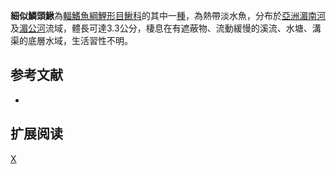 {{Speciesbox 
| taxon = Lepidocephalichthys kranos
| status = NE
| status_system = IUCN3.1
| authority =  [[Havird|Havird]] & [[Page|Page]], 2010
| synonyms = 
}}
'''細似鱗頭鰍'''為[[輻鰭魚綱|輻鰭魚綱]][[鯉形目|鯉形目]][[鰍科|鰍科]]的其中一[[種|種]]，為熱帶淡水魚，分布於[[亞洲|亞洲]][[湄南河|湄南河]]及[[湄公河|湄公河]]流域，體長可達3.3公分，棲息在有遮蔽物、流動緩慢的溪流、水塘、溝渠的底層水域，生活習性不明。

==参考文献==
{{refbegin}}
*{{FishBase_species|genus=Lepidocephalichthys|species=kranos|year=2014|month=2}}
{{refend}}

== 扩展阅读 ==
{{refbegin}}
{{wikispecies-inline|Lepidocephalichthys kranos|細似鱗頭鰍}}
{{refend}}
{{Taxonbar|from=Q6424394}}

[[Category:似鱗頭鰍屬|X]]


{{魚類小作品}}